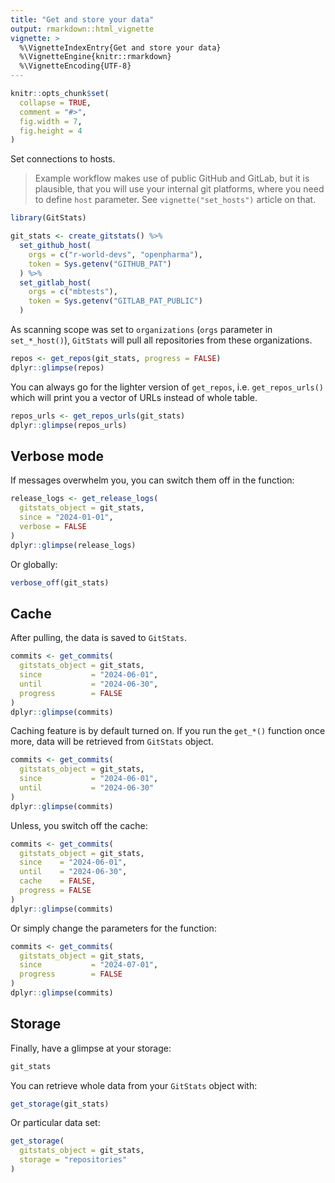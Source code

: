 ```yaml
---
title: "Get and store your data"
output: rmarkdown::html_vignette
vignette: >
  %\VignetteIndexEntry{Get and store your data}
  %\VignetteEngine{knitr::rmarkdown}
  %\VignetteEncoding{UTF-8}
---
```


```r
knitr::opts_chunk$set(
  collapse = TRUE,
  comment = "#>",
  fig.width = 7,
  fig.height = 4
)
```

Set connections to hosts.

> Example workflow makes use of public GitHub and GitLab, but it is plausible, that you will use your internal git platforms, where you need to define `host` parameter. See `vignette("set_hosts")` article on that.

```r
library(GitStats)

git_stats <- create_gitstats() %>%
  set_github_host(
    orgs = c("r-world-devs", "openpharma"),
    token = Sys.getenv("GITHUB_PAT")
  ) %>%
  set_gitlab_host(
    orgs = c("mbtests"),
    token = Sys.getenv("GITLAB_PAT_PUBLIC")
  )
```

As scanning scope was set to `organizations` (`orgs` parameter in `set_*_host()`), `GitStats` will pull all repositories from these organizations.

```r
repos <- get_repos(git_stats, progress = FALSE)
dplyr::glimpse(repos)
```

You can always go for the lighter version of `get_repos`, i.e. `get_repos_urls()` which will print you a vector of URLs instead of whole table.

```r
repos_urls <- get_repos_urls(git_stats)
dplyr::glimpse(repos_urls)
```

## Verbose mode

If messages overwhelm you, you can switch them off in the function:

```r
release_logs <- get_release_logs(
  gitstats_object = git_stats,
  since = "2024-01-01",
  verbose = FALSE
)
dplyr::glimpse(release_logs)
```

Or globally:

```r
verbose_off(git_stats)
```

## Cache

After pulling, the data is saved to `GitStats`.

```r
commits <- get_commits(
  gitstats_object = git_stats,
  since           = "2024-06-01",
  until           = "2024-06-30",
  progress        = FALSE
)
dplyr::glimpse(commits)
```

Caching feature is by default turned on. If you run the `get_*()` function once more, data will be retrieved from `GitStats` object.

```r
commits <- get_commits(
  gitstats_object = git_stats,
  since           = "2024-06-01",
  until           = "2024-06-30"
)
dplyr::glimpse(commits)
```

Unless, you switch off the cache:

```r
commits <- get_commits(
  gitstats_object = git_stats,
  since    = "2024-06-01",
  until    = "2024-06-30",
  cache    = FALSE,
  progress = FALSE
)
dplyr::glimpse(commits)
```

Or simply change the parameters for the function:

```r
commits <- get_commits(
  gitstats_object = git_stats,
  since           = "2024-07-01",
  progress        = FALSE
)
dplyr::glimpse(commits)
```

## Storage

Finally, have a glimpse at your storage:

```r
git_stats
```

You can retrieve whole data from your `GitStats` object with:

```r
get_storage(git_stats)
```

Or particular data set:

```r
get_storage(
  gitstats_object = git_stats,
  storage = "repositories"
)
```
